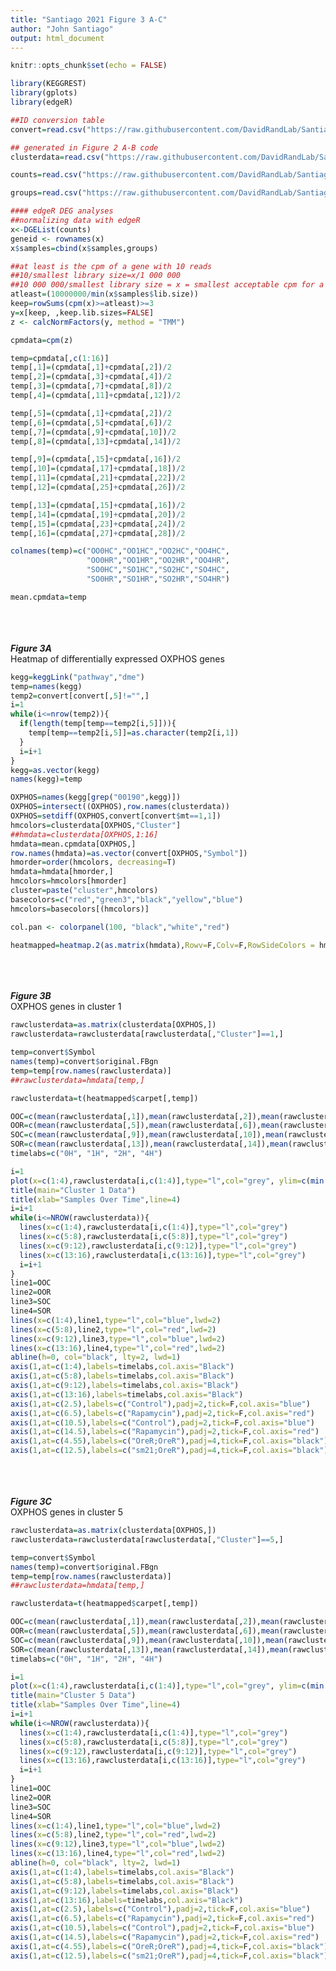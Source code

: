 ```yaml
---
title: "Santiago 2021 Figure 3 A-C"
author: "John Santiago"
output: html_document
---
```


```r
knitr::opts_chunk$set(echo = FALSE)
```

```r

library(KEGGREST)
library(gplots)
library(edgeR)

##ID conversion table
convert=read.csv("https://raw.githubusercontent.com/DavidRandLab/Santiago-et-al-2021-BMC-Genomics/main/Data%20Files/FBgnConversionTable.csv",row.names=1)

## generated in Figure 2 A-B code
clusterdata=read.csv("https://raw.githubusercontent.com/DavidRandLab/Santiago-et-al-2021-BMC-Genomics/main/Data%20Files/MBcluster.seq%20Output.csv",row.names=1)

counts=read.csv("https://raw.githubusercontent.com/DavidRandLab/Santiago-et-al-2021-BMC-Genomics/main/Data%20Files/Trimmed.Counts.csv",row.names=1)

groups=read.csv("https://raw.githubusercontent.com/DavidRandLab/Santiago-et-al-2021-BMC-Genomics/main/Data%20Files/Trimmed.Groups.csv",row.names=1)

```

```r
#### edgeR DEG analyses
##normalizing data with edgeR 
x<-DGEList(counts)
geneid <- rownames(x)
x$samples=cbind(x$samples,groups)

##at least is the cpm of a gene with 10 reads
##10/smallest library size=x/1 000 000
##10 000 000/smallest library size = x = smallest acceptable cpm for a gene to be kept
atleast=(10000000/min(x$samples$lib.size))
keep=rowSums(cpm(x)>=atleast)>=3
y=x[keep, ,keep.lib.sizes=FALSE]
z <- calcNormFactors(y, method = "TMM") 

cpmdata=cpm(z)

temp=cpmdata[,c(1:16)]
temp[,1]=(cpmdata[,1]+cpmdata[,2])/2
temp[,2]=(cpmdata[,3]+cpmdata[,4])/2
temp[,3]=(cpmdata[,7]+cpmdata[,8])/2
temp[,4]=(cpmdata[,11]+cpmdata[,12])/2

temp[,5]=(cpmdata[,1]+cpmdata[,2])/2
temp[,6]=(cpmdata[,5]+cpmdata[,6])/2
temp[,7]=(cpmdata[,9]+cpmdata[,10])/2
temp[,8]=(cpmdata[,13]+cpmdata[,14])/2

temp[,9]=(cpmdata[,15]+cpmdata[,16])/2
temp[,10]=(cpmdata[,17]+cpmdata[,18])/2
temp[,11]=(cpmdata[,21]+cpmdata[,22])/2
temp[,12]=(cpmdata[,25]+cpmdata[,26])/2

temp[,13]=(cpmdata[,15]+cpmdata[,16])/2
temp[,14]=(cpmdata[,19]+cpmdata[,20])/2
temp[,15]=(cpmdata[,23]+cpmdata[,24])/2
temp[,16]=(cpmdata[,27]+cpmdata[,28])/2

colnames(temp)=c("OO0HC","OO1HC","OO2HC","OO4HC",
                 "OO0HR","OO1HR","OO2HR","OO4HR",
                 "SO0HC","SO1HC","SO2HC","SO4HC",
                 "SO0HR","SO1HR","SO2HR","SO4HR")

mean.cpmdata=temp
```

<br  /><br  /><br  />
***Figure 3A***<br  />
Heatmap of differentially expressed OXPHOS genes<br  />
```r
kegg=keggLink("pathway","dme")
temp=names(kegg)
temp2=convert[convert[,5]!="",]
i=1
while(i<=nrow(temp2)){
  if(length(temp[temp==temp2[i,5]])){
    temp[temp==temp2[i,5]]=as.character(temp2[i,1])
  }
  i=i+1
}
kegg=as.vector(kegg)
names(kegg)=temp

OXPHOS=names(kegg[grep("00190",kegg)])
OXPHOS=intersect((OXPHOS),row.names(clusterdata))
OXPHOS=setdiff(OXPHOS,convert[convert$mt==1,1])
hmcolors=clusterdata[OXPHOS,"Cluster"]
##hmdata=clusterdata[OXPHOS,1:16]
hmdata=mean.cpmdata[OXPHOS,]
row.names(hmdata)=as.vector(convert[OXPHOS,"Symbol"])
hmorder=order(hmcolors, decreasing=T)
hmdata=hmdata[hmorder,]
hmcolors=hmcolors[hmorder]
cluster=paste("cluster",hmcolors)
basecolors=c("red","green3","black","yellow","blue")
hmcolors=basecolors[(hmcolors)]

col.pan <- colorpanel(100, "black","white","red")

heatmapped=heatmap.2(as.matrix(hmdata),Rowv=F,Colv=F,RowSideColors = hmcolors,trace="none",col=col.pan,scale="row",key=TRUE,cexRow = .3,cexCol = 1,main="OXPHOS DEGs")

```

<br  /><br  /><br  />
***Figure 3B***<br  />
OXPHOS genes in cluster 1<br  />
```r

rawclusterdata=as.matrix(clusterdata[OXPHOS,])
rawclusterdata=rawclusterdata[rawclusterdata[,"Cluster"]==1,]

temp=convert$Symbol
names(temp)=convert$original.FBgn
temp=temp[row.names(rawclusterdata)]
##rawclusterdata=hmdata[temp,]

rawclusterdata=t(heatmapped$carpet[,temp])

OOC=c(mean(rawclusterdata[,1]),mean(rawclusterdata[,2]),mean(rawclusterdata[,3]),mean(rawclusterdata[,4]))
OOR=c(mean(rawclusterdata[,5]),mean(rawclusterdata[,6]),mean(rawclusterdata[,7]),mean(rawclusterdata[,8]))
SOC=c(mean(rawclusterdata[,9]),mean(rawclusterdata[,10]),mean(rawclusterdata[,11]),mean(rawclusterdata[,12]))
SOR=c(mean(rawclusterdata[,13]),mean(rawclusterdata[,14]),mean(rawclusterdata[,15]),mean(rawclusterdata[,16]))
timelabs=c("0H", "1H", "2H", "4H")

i=1
plot(x=c(1:4),rawclusterdata[i,c(1:4)],type="l",col="grey", ylim=c(min(rawclusterdata[,c(1:14)]),max(rawclusterdata[,c(1:14)])),ylab="log Fold Change from the Mean",xaxt="n",xlim=c(1,16),xlab="")
title(main="Cluster 1 Data")
title(xlab="Samples Over Time",line=4) 
i=i+1
while(i<=NROW(rawclusterdata)){
  lines(x=c(1:4),rawclusterdata[i,c(1:4)],type="l",col="grey")
  lines(x=c(5:8),rawclusterdata[i,c(5:8)],type="l",col="grey")
  lines(x=c(9:12),rawclusterdata[i,c(9:12)],type="l",col="grey")
  lines(x=c(13:16),rawclusterdata[i,c(13:16)],type="l",col="grey")
  i=i+1
}
line1=OOC
line2=OOR
line3=SOC
line4=SOR
lines(x=c(1:4),line1,type="l",col="blue",lwd=2)
lines(x=c(5:8),line2,type="l",col="red",lwd=2)
lines(x=c(9:12),line3,type="l",col="blue",lwd=2)
lines(x=c(13:16),line4,type="l",col="red",lwd=2)
abline(h=0, col="black", lty=2, lwd=1)
axis(1,at=c(1:4),labels=timelabs,col.axis="Black")
axis(1,at=c(5:8),labels=timelabs,col.axis="Black")
axis(1,at=c(9:12),labels=timelabs,col.axis="Black")
axis(1,at=c(13:16),labels=timelabs,col.axis="Black")
axis(1,at=c(2.5),labels=c("Control"),padj=2,tick=F,col.axis="blue")
axis(1,at=c(6.5),labels=c("Rapamycin"),padj=2,tick=F,col.axis="red")
axis(1,at=c(10.5),labels=c("Control"),padj=2,tick=F,col.axis="blue")
axis(1,at=c(14.5),labels=c("Rapamycin"),padj=2,tick=F,col.axis="red")
axis(1,at=c(4.55),labels=c("OreR;OreR"),padj=4,tick=F,col.axis="black")
axis(1,at=c(12.5),labels=c("sm21;OreR"),padj=4,tick=F,col.axis="black")
```

<br  /><br  /><br  />
***Figure 3C***<br  />
OXPHOS genes in cluster 5<br  />
```r

rawclusterdata=as.matrix(clusterdata[OXPHOS,])
rawclusterdata=rawclusterdata[rawclusterdata[,"Cluster"]==5,]

temp=convert$Symbol
names(temp)=convert$original.FBgn
temp=temp[row.names(rawclusterdata)]
##rawclusterdata=hmdata[temp,]

rawclusterdata=t(heatmapped$carpet[,temp])

OOC=c(mean(rawclusterdata[,1]),mean(rawclusterdata[,2]),mean(rawclusterdata[,3]),mean(rawclusterdata[,4]))
OOR=c(mean(rawclusterdata[,5]),mean(rawclusterdata[,6]),mean(rawclusterdata[,7]),mean(rawclusterdata[,8]))
SOC=c(mean(rawclusterdata[,9]),mean(rawclusterdata[,10]),mean(rawclusterdata[,11]),mean(rawclusterdata[,12]))
SOR=c(mean(rawclusterdata[,13]),mean(rawclusterdata[,14]),mean(rawclusterdata[,15]),mean(rawclusterdata[,16]))
timelabs=c("0H", "1H", "2H", "4H")

i=1
plot(x=c(1:4),rawclusterdata[i,c(1:4)],type="l",col="grey", ylim=c(min(rawclusterdata[,c(1:14)]),max(rawclusterdata[,c(1:14)])),ylab="log Fold Change from the Mean",xaxt="n",xlim=c(1,16),xlab="")
title(main="Cluster 5 Data")
title(xlab="Samples Over Time",line=4) 
i=i+1
while(i<=NROW(rawclusterdata)){
  lines(x=c(1:4),rawclusterdata[i,c(1:4)],type="l",col="grey")
  lines(x=c(5:8),rawclusterdata[i,c(5:8)],type="l",col="grey")
  lines(x=c(9:12),rawclusterdata[i,c(9:12)],type="l",col="grey")
  lines(x=c(13:16),rawclusterdata[i,c(13:16)],type="l",col="grey")
  i=i+1
}
line1=OOC
line2=OOR
line3=SOC
line4=SOR
lines(x=c(1:4),line1,type="l",col="blue",lwd=2)
lines(x=c(5:8),line2,type="l",col="red",lwd=2)
lines(x=c(9:12),line3,type="l",col="blue",lwd=2)
lines(x=c(13:16),line4,type="l",col="red",lwd=2)
abline(h=0, col="black", lty=2, lwd=1)
axis(1,at=c(1:4),labels=timelabs,col.axis="Black")
axis(1,at=c(5:8),labels=timelabs,col.axis="Black")
axis(1,at=c(9:12),labels=timelabs,col.axis="Black")
axis(1,at=c(13:16),labels=timelabs,col.axis="Black")
axis(1,at=c(2.5),labels=c("Control"),padj=2,tick=F,col.axis="blue")
axis(1,at=c(6.5),labels=c("Rapamycin"),padj=2,tick=F,col.axis="red")
axis(1,at=c(10.5),labels=c("Control"),padj=2,tick=F,col.axis="blue")
axis(1,at=c(14.5),labels=c("Rapamycin"),padj=2,tick=F,col.axis="red")
axis(1,at=c(4.55),labels=c("OreR;OreR"),padj=4,tick=F,col.axis="black")
axis(1,at=c(12.5),labels=c("sm21;OreR"),padj=4,tick=F,col.axis="black")
```
